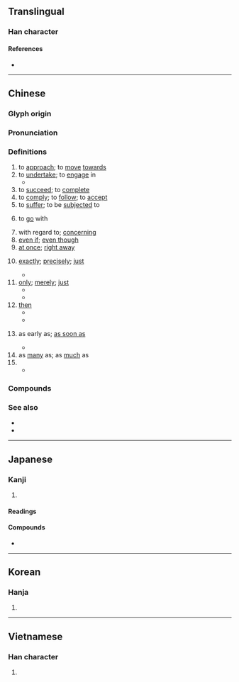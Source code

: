 {{character info/new}}
==Translingual==
{{stroke order|type=animate}}
{{stroke order|strokes=12}}

===Han character===
{{Han char|rn=43|rad=尢|as=09|sn=12|four=03914|canj=YFIKU|ids=⿰京尤}}

====References====
* {{Han ref|kx=0299.050|dkj=07599|dj=0594.200|hdz=10555.110|uh=5C31|ud=23601|bh=B44E|bd=46158}}

----

==Chinese==
{{zh-forms}}

===Glyph origin===
{{Han etym}}

===Pronunciation===
{{zh-pron
|m=jiù
|ma=y
|dg=зу3
|c=zau6
|h=pfs=chhiu
|mn=chiū
|mn-t=ziu6
|w=3xxieu,3jjieu
|mc=y
|oc=y
|cat=v,adv,prep
}}

===Definitions===
{{zh-hanzi}}

# to [[approach]]; to [[move]] [[towards]]
# to [[undertake]]; to [[engage]] in
#* {{zh-x|就業|to get a job; employment}}
# to [[succeed]]; to [[complete]]
# to [[comply]]; to [[follow]]; to [[accept]]
# to [[suffer]]; to be [[subjected]] to
# {{lb|zh|of food}} to [[go]] with
# with regard to; [[concerning]]
# [[even if]]; [[even though]]
# [[at once]]; [[right away]]
#: {{zh-x|我 馬上 就 來。|I'll come '''right away'''.}}
# {{lb|zh|used for emphasis}} [[exactly]]; [[precisely]]; [[just]]
#: {{zh-x|這 就 對 了！|That's right!}}
#* {{zh-x|他 就 住 在 街 對面。|He lives '''just''' across the street.}}
# [[only]]; [[merely]]; [[just]]
#* {{zh-x|我 就 認識 一 個 中國 人。|I '''only''' know one Chinese person.}}
#* {{zh-x|房間 裡 就 一 張 床，一 張 桌子。|There's only one bed and one table in the room.}}
# [[then]]
#* {{zh-x|我 做完 就 會 告訴 你。|I will tell you when I have finished.}}
#* {{zh-x|沒有 共產黨 就 沒有 新 中國。|[[w:en:Without the Communist Party, There Would Be No New China|[If] there was no Community Party, ['''then'''] there would be no new China]]}}
# {{lb|zh|used to express earliness}} as early as; [[as soon as]]
#* {{zh-x|我 一大早 就 起床。|I'm up with the sun.}}
# as [[many]] as; as [[much]] as
# {{n-g|Used between two identical word to express indifference or resignation.}}
#* {{zh-x|去 就 去，反正 在 家 也 沒 事。|If you want to go, then go. Besides, there's nothing happening at home.}}

===Compounds===
{{zh-der|一就|一就手兒|一揮而就|一蹴而就|不堪造就|不就|不明就裡|不知就裡|便就|俯就|俯首就縛|倒頭就睡|偎乾就濕|充分就業|刪繁就簡|刪蕪就簡|削足就履|功就名成|功成名就|半推半就|去危就安|去就|去就之分|去本就末|可就|因陋就簡|圓就|完全就業|家成業就|將就|將機就機|將機就計|將計就計|將錯就錯|就世|就中|就事|就事論事|就令|就任|就位|就使|就便|就勢|就和|就地|就地取材|就地正法|就坐|就學|就寢|就就的|就座|就得|就戮|就手|就擒|就教|就日瞻雲|就是|就木|就枕|就棍打腿|就業|就業市場|就業服務|就業輔導|就正|就此|就此打住|就此罷手|就湯下麵|就禮|就算|就範|就緒|就義|就職|就虛避實|就衰|就裡|就裡人|就要|就親|就診|就讀|就近|就逮|就道|就醫|就食|就養|就餐|就館|屈就|引頸就戮|從俗就簡|從容就義|急就|急就篇|急就章|成就|成就感|成就測驗|打就|拔腿就跑|按部就班|捨安就危|捨己就人|推就|援筆立就|援筆而就|撋就|擬就|日就月將|早就|明知就裡|未就|束手就擒|束手就縛|束身就縛|棄大就小|棄文就武|欲就還推|歸就|死就|沒去就|煨乾就濕|牽就|甄煩就簡|生就|移東就西|移樽就教|管就|練就|羽翮已就|脫網就淵|芟繁就簡|行將就木|見好就收|見縫就鑽|說做就做|透風就過|造就|違害就利|遷就|避凶就吉|避實就虛|避就|避禍就福|避重就輕|避難就易|那就|鑽頭就鎖|陳力就列|隨方就圓|隨行就市|隨高就低|非理就終|駕輕就熟|高就}}

===See also===
* {{zh-l|只是}}
* {{zh-l|單單}}

{{zh-cat|Beginning|Elementary}}

----

==Japanese==

===Kanji===
{{ja-kanji|grade=6|rs=尢09}}

# {{defn|lang=ja|sort=尢09}}

====Readings====
{{ja-readings
|goon=じゅ
|kanon=しゅう
|kun=つ-く, つ-ける
}}

====Compounds====
* {{ja-r|就塒|しゅうじ|[[roost]]ing}}

----

==Korean==

===Hanja===
{{ko-hanja|hangeul=취}}

# {{defn|lang=ko|sort=尢09}}

----

==Vietnamese==

===Han character===
{{vi-hantu|[[tựu]]|rs=尢09}}

# {{defn|lang=vi|sort=尢09}}